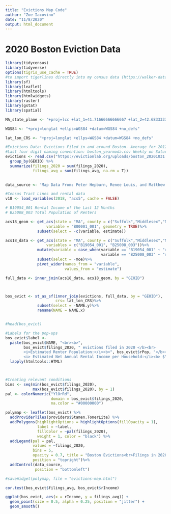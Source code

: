 ```yaml
---
title: "Evictions Map Code"
author: "Zoe Iacovino"
date: "11/8/2020"
output: html_document
---
```



# 2020 Boston Eviction Data
```r
library(tidycensus)
library(tidyverse)
options(tigris_use_cache = TRUE)
#to import tigerlines directly into my census data (https://walker-data.com/tidycensus/articles/spatial-data.html)
library(sf)
library(leaflet)
library(htmltools)
library(htmlwidgets)
library(raster)
library(gstat)
library(spatial)

MA_state_plane <- "+proj=lcc +lat_1=41.71666666666667 +lat_2=42.68333333333333 +lat_0=41 +lon_0=-71.5 +x_0=200000 +y_0=750000 +ellps=GRS80 +units=m +no_defs "

WGS84 <- "+proj=longlat +ellps=WGS84 +datum=WGS84 +no_defs"

lat_lon_CRS <- "+proj=longlat +ellps=WGS84 +datum=WGS84 +no_defs"

```

```r
#Evictions Data: Evictions Filed in and around Boston. Average for 2012, 2013, 2015, 2016
#Last four digit naming convention: boston_yearmoda.csv Weekly on Saturdays, one week behind. 
evictions <- read.csv("https://evictionlab.org/uploads/boston_20201031.csv")%>%
  group_by(GEOID) %>% 
  summarize(filings_2020 = sum(filings_2020),
            filings_avg = sum(filings_avg, na.rm = T))
  

data_source <- 'Map Data From: Peter Hepburn, Renee Louis, and Matthew Desmond. Eviction Tracking System: Version 1.0. Princeton: Princeton University, 2020. <a href = "http://www.evictionlab.org">www.evictionlab.org</a>. and American Community Survey 5-Year Estimates, 2018'

#Census Tract Lines and rental data
v18 <- load_variables(2018, "acs5", cache = FALSE)

# B19054_001 Rental Income of the Last 12 Months
# B25008_003 Total Population of Renters

acs18_geom <- get_acs(state = "MA", county = c("Suffolk","Middlesex","Norfolk"), geography = "tract",
                  variable = "B00001_001", geometry = TRUE)%>%
              subset(select = -c(variable, estimate))

acs18_data <- get_acs(state = "MA", county = c("Suffolk","Middlesex","Norfolk"), geography = "tract",
                  variables = c("B19054_001", "B25008_003"))%>%
              mutate(variable = case_when(variable == "B19054_001" ~ "rIncome",
                                          variable == "B25008_003" ~ "rPop"))%>%
              subset(select = -moe)%>%
              pivot_wider(names_from = "variable",
                          values_from = "estimate")

full_data <- inner_join(acs18_data, acs18_geom, by = "GEOID")



bos_evict <- st_as_sf(inner_join(evictions, full_data, by = "GEOID"),
                      crs= lat_lon_CRS)%>%
              subset(select = -NAME.y)%>%
              rename(NAME = NAME.x)


#head(bos_evict)  


```


```r


#Labels for the pop-ups
bos_evict$label <- 
  paste(bos_evict$NAME, "<br><b>", 
        bos_evict$filings_2020, " evictions filed in 2020 </b><br> 
        <i>Estimated Renter Population:</i><b>", bos_evict$rPop, "</b><br>
        <i> Estimated Net Annual Rental Income per Household:</i><b> $",bos_evict$rIncome, "</b>") %>% 
  lapply(htmltools::HTML)



#Creating relevant conditions
bins <- seq(min(bos_evict$filings_2020),
            max(bos_evict$filings_2020), by = 1)
pal <- colorNumeric("YlOrRd", 
                    domain = bos_evict$filings_2020,
                    na.color = "#00000000")

polymap <- leaflet(bos_evict) %>%
  addProviderTiles(providers$Stamen.TonerLite) %>%
  addPolygons(highlightOptions = highlightOptions(fillOpacity = 1),
              label = ~label,
              fillColor = ~pal(filings_2020),
              weight = 1, color = "black") %>%
  addLegend(pal = pal, 
            values = ~filings_2020,
            bins = 5,
            opacity = 0.7, title = "Boston Evictions<br>Filings in 2020",
            position = "topright")%>%
  addControl(data_source,
             position = "bottomleft")

#saveWidget(polymap, file = "evictions-map.html")

```


```r


cor.test(bos_evict$filings_avg, bos_evict$rIncome)

ggplot(bos_evict, aes(x = rIncome, y = filings_avg)) +
  geom_point(size = 0.5, alpha = 0.25, position = "jitter") +
  geom_smooth() 

```

